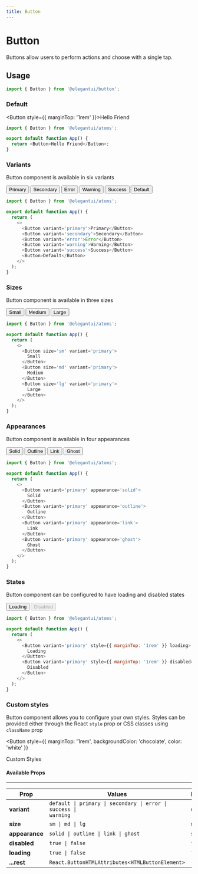 ```yaml
---
title: Button
---
```



# Button

Buttons allow users to perform actions and choose with a single tap.

## Usage

```jsx
import { Button } from '@elegantui/button';
```

### Default

<Button style={{ marginTop: '1rem' }}>Hello Friend</Button>

```js
import { Button } from '@elegantui/atoms';

export default function App() {
  return <Button>Hello Friend</Button>;
}
```

### Variants

Button component is available in six variants

<div
  style={{
    marginTop: '1rem',
    display: 'flex',
    alignItems: 'center',
    gap: '0.5rem',
    overflowX: 'auto'
  }}
>
  <Button variant='primary'>Primary</Button>
  <Button variant='secondary'>Secondary</Button>
  <Button variant='error'>Error</Button>
  <Button variant='warning'>Warning</Button>
  <Button variant='success'>Success</Button>
  <Button>Default</Button>
</div>

```js
import { Button } from '@elegantui/atoms';

export default function App() {
  return (
    <>
      <Button variant='primary'>Primary</Button>
      <Button variant='secondary'>Secondary</Button>
      <Button variant='error'>Error</Button>
      <Button variant='warning'>Warning</Button>
      <Button variant='success'>Success</Button>
      <Button>Default</Button>
    </>
  );
}
```

### Sizes

Button component is available in three sizes

<div
  style={{
    marginTop: '1rem',
    display: 'flex',
    alignItems: 'center',
    gap: '0.5rem',
    overflowX: 'auto'
  }}
>
  <Button size='sm' variant='primary'>
    Small
  </Button>
  <Button size='md' variant='primary'>
    Medium
  </Button>
  <Button size='lg' variant='primary'>
    Large
  </Button>
</div>

```js
import { Button } from '@elegantui/atoms';

export default function App() {
  return (
    <>
      <Button size='sm' variant='primary'>
        Small
      </Button>
      <Button size='md' variant='primary'>
        Medium
      </Button>
      <Button size='lg' variant='primary'>
        Large
      </Button>
    </>
  );
}
```

### Appearances

Button component is available in four appearances

<div
  style={{
    marginTop: '1rem',
    display: 'flex',
    alignItems: 'center',
    gap: '0.5rem',
    overflowX: 'auto'
  }}
>
  <Button variant='primary' appearance='solid'>
    Solid
  </Button>
  <Button variant='primary' appearance='outline'>
    Outline
  </Button>
  <Button variant='primary' appearance='link'>
    Link
  </Button>
  <Button variant='primary' appearance='ghost'>
    Ghost
  </Button>
</div>

```js
import { Button } from '@elegantui/atoms';

export default function App() {
  return (
    <>
      <Button variant='primary' appearance='solid'>
        Solid
      </Button>
      <Button variant='primary' appearance='outline'>
        Outline
      </Button>
      <Button variant='primary' appearance='link'>
        Link
      </Button>
      <Button variant='primary' appearance='ghost'>
        Ghost
      </Button>
    </>
  );
}
```

### States

Button component can be configured to have loading and disabled states

<div
  style={{
    marginTop: '1rem',
    display: 'flex',
    alignItems: 'center',
    gap: '0.5rem',
    overflowX: 'auto'
  }}
>
  <Button variant='primary' style={{ marginTop: '1rem' }} loading>
    Loading
  </Button>
  <Button variant='primary' style={{ marginTop: '1rem' }} disabled>
    Disabled
  </Button>
</div>

```js
import { Button } from '@elegantui/atoms';

export default function App() {
  return (
    <>
      <Button variant='primary' style={{ marginTop: '1rem' }} loading>
        Loading
      </Button>
      <Button variant='primary' style={{ marginTop: '1rem' }} disabled>
        Disabled
      </Button>
    </>
  );
}
```

### Custom styles

Button component allows you to configure your own styles. Styles can be provided either through the React `style` prop or CSS classes using `className` prop

<Button
  style={{ marginTop: '1rem', backgroundColor: 'chocolate', color: 'white' }}
>
  Custom Styles
</Button>

#### Available Props

---

| **Prop**       | **Values**                                                                                      | **Default** |
| -------------- | ----------------------------------------------------------------------------------------------- | ----------- |
| **variant**    | <code>default &#124; primary &#124; secondary &#124; error &#124; success &#124; warning</code> | `default`   |
| **size**       | <code>sm &#124; md &#124; lg </code>                                                            | `md`        |
| **appearance** | <code>solid &#124; outline &#124; link &#124; ghost </code>                                     | `solid`     |
| **disabled**   | <code>true &#124; false</code>                                                                  | `false`     |
| **loading**    | <code>true &#124; false</code>                                                                  | `false`     |
| **...rest**    | `React.ButtonHTMLAttributes<HTMLButtonElement> `                                                | --          |
